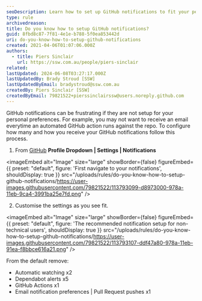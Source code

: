 ```yaml
---
seoDescription: Learn how to set up GitHub notifications to fit your personal preferences and reduce unwanted emails about automated actions.
type: rule
archivedreason:
title: Do you know how to setup GitHub notifications?
guid: 8fbd8c87-7f81-4e1e-b788-5f0ea853442d
uri: do-you-know-how-to-setup-github-notifications
created: 2021-04-06T01:07:06.000Z
authors:
  - title: Piers Sinclair
    url: https://ssw.com.au/people/piers-sinclair
related:
lastUpdated: 2024-06-08T03:27:17.000Z
lastUpdatedBy: Brady Stroud [SSW]
lastUpdatedByEmail: bradystroud@ssw.com.au
createdBy: Piers Sinclair [SSW]
createdByEmail: 79821522+pierssinclairssw@users.noreply.github.com
---
```


GitHub notifications can be frustrating if they are not setup for your personal preferences. For example, you may not want to receive an email everytime an automated GitHub action runs against the repo. To configure how many and how you receive your GitHub notifications follow this process.
1. From [GitHub](https://www.github.com) **Profile Dropdown | Settings | Notifications**
   
<imageEmbed
  alt="Image"
  size="large"
  showBorder={false}
  figureEmbed={{
    preset: "default",
    figure: 'First navigate to your notifications',
    shouldDisplay: true
  }}
  src="/uploads/rules/do-you-know-how-to-setup-github-notifications/https://user-images.githubusercontent.com/79821522/113793099-d8973000-978a-11eb-9ca4-3991ba25e7fd.png"
/>

2. Customise the settings as you see fit.
   
<imageEmbed
  alt="Image"
  size="large"
  showBorder={false}
  figureEmbed={{
    preset: "default",
    figure: 'The recommended notification setup for non-technical users',
    shouldDisplay: true
  }}
  src="/uploads/rules/do-you-know-how-to-setup-github-notifications/https://user-images.githubusercontent.com/79821522/113793107-ddf47a80-978a-11eb-91ea-f8bbce616a21.png"
/>

From the default remove:

- Automatic watching x2
- Dependabot alerts x5
- GitHub Actions x1
- Email notification preferences | Pull Request pushes x1
